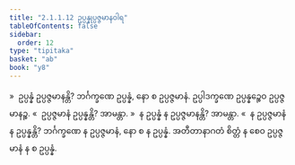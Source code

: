 ```yaml
---
title: "2.1.1.12 ဥပ္ပန္နုပ္ပဇ္ဇမာနဝါရ"
tableOfContents: false
sidebar:
  order: 12
type: "tipitaka"
basket: "ab"
book: "y8"
---
```



<DynamicBreadcrumb />

<Division number="81" book="y8" e="ch" v="34" p="306">

<Paragraph number="360" book="y8">
»  ဥပ္ပန္နံ ဥပ္ပဇ္ဇမာနန္တိ?
</Paragraph>

<Paragraph number="361" book="y8">
ဘင်္ဂက္ခဏေ ဥပ္ပန္နံ, နော စ ဥပ္ပဇ္ဇမာနံ. ဥပ္ပါဒက္ခဏေ ဥပ္ပန္နဉ္စေဝ ဥပ္ပဇ္ဇမာနဉ္စ.
</Paragraph>

<Paragraph number="362" book="y8">
«  ဥပ္ပဇ္ဇမာနံ ဥပ္ပန္နန္တိ? အာမန္တာ.
</Paragraph>

<Paragraph number="363" book="y8">
»  န ဥပ္ပန္နံ န ဥပ္ပဇ္ဇမာနန္တိ? အာမန္တာ.
</Paragraph>

<Paragraph number="364" book="y8">
«  န ဥပ္ပဇ္ဇမာနံ န ဥပ္ပန္နန္တိ?
</Paragraph>

<Paragraph number="365" book="y8">
ဘင်္ဂက္ခဏေ န ဥပ္ပဇ္ဇမာနံ, နော စ န ဥပ္ပန္နံ. အတီတာနာဂတံ စိတ္တံ န စေဝ ဥပ္ပဇ္ဇမာနံ န စ ဥပ္ပန္နံ.
</Paragraph>
</Division>
